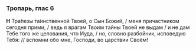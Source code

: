 ### Тропарь, глас 6

**Н** Тра́пезы та́инственной Твоей, о Сын Божий, / меня причастником сегодня прими, / ведь я врагам Твоим тайны Твоей не выдам / и не дам Тебе того же целования, что Иуда, / но, словно разбойник, исповедую Тебя: // вспомни обо мне, Господи, во царствии Своём!
